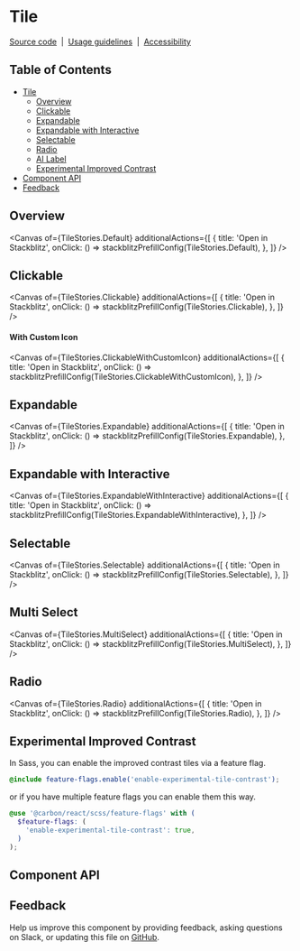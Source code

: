 
<Meta isTemplate />

# Tile

[Source code](https://github.com/carbon-design-system/carbon/tree/main/packages/react/src/components/Tile)
&nbsp;|&nbsp;
[Usage guidelines](https://www.carbondesignsystem.com/components/tile/usage)
&nbsp;|&nbsp;
[Accessibility](https://www.carbondesignsystem.com/components/tile/accessibility)

## Table of Contents

- [Tile](#Tile)
  - [Overview](#overview)
  - [Clickable](#clickable)
  - [Expandable](#expandable)
  - [Expandable with Interactive](#expandable-with-interactive)
  - [Selectable](#selectable)
  - [Radio](#radio)
  - [AI Label](#ai-label)
  - [Experimental Improved Contrast](#experimental-improved-contrast)
- [Component API](#component-api)
- [Feedback](#feedback)

## Overview

<Canvas
  of={TileStories.Default}
  additionalActions={[
    {
      title: 'Open in Stackblitz',
      onClick: () => stackblitzPrefillConfig(TileStories.Default),
    },
  ]}
/>

## Clickable

<Canvas
  of={TileStories.Clickable}
  additionalActions={[
    {
      title: 'Open in Stackblitz',
      onClick: () => stackblitzPrefillConfig(TileStories.Clickable),
    },
  ]}
/>

#### With Custom Icon

<Canvas
  of={TileStories.ClickableWithCustomIcon}
  additionalActions={[
    {
      title: 'Open in Stackblitz',
      onClick: () =>
        stackblitzPrefillConfig(TileStories.ClickableWithCustomIcon),
    },
  ]}
/>

## Expandable

<Canvas
  of={TileStories.Expandable}
  additionalActions={[
    {
      title: 'Open in Stackblitz',
      onClick: () => stackblitzPrefillConfig(TileStories.Expandable),
    },
  ]}
/>

## Expandable with Interactive

<Canvas
  of={TileStories.ExpandableWithInteractive}
  additionalActions={[
    {
      title: 'Open in Stackblitz',
      onClick: () =>
        stackblitzPrefillConfig(TileStories.ExpandableWithInteractive),
    },
  ]}
/>

## Selectable

<Canvas
  of={TileStories.Selectable}
  additionalActions={[
    {
      title: 'Open in Stackblitz',
      onClick: () => stackblitzPrefillConfig(TileStories.Selectable),
    },
  ]}
/>

## Multi Select

<Canvas
  of={TileStories.MultiSelect}
  additionalActions={[
    {
      title: 'Open in Stackblitz',
      onClick: () => stackblitzPrefillConfig(TileStories.MultiSelect),
    },
  ]}
/>

## Radio

<Canvas
  of={TileStories.Radio}
  additionalActions={[
    {
      title: 'Open in Stackblitz',
      onClick: () => stackblitzPrefillConfig(TileStories.Radio),
    },
  ]}
/>

## Experimental Improved Contrast

In Sass, you can enable the improved contrast tiles via a feature flag.

```scss
@include feature-flags.enable('enable-experimental-tile-contrast');
```

or if you have multiple feature flags you can enable them this way.

```scss
@use '@carbon/react/scss/feature-flags' with (
  $feature-flags: (
    'enable-experimental-tile-contrast': true,
  )
);
```

<Canvas>
  <div style={{ width: '1018px', maxWidth: '100%' }}>
    <Canvas
      of={TileFeatureFlagStories.Clickable}
      meta={TileFeatureFlagStories}
    />
  </div>
  <div style={{ width: '1018px', maxWidth: '100%' }}>
    <Canvas
      of={TileFeatureFlagStories.Expandable}
      meta={TileFeatureFlagStories}
    />
  </div>
  <div style={{ width: '1018px', maxWidth: '100%' }}>
    <Canvas
      of={TileFeatureFlagStories.MultiSelect}
      meta={TileFeatureFlagStories}
    />
  </div>
  <div style={{ width: '1018px', maxWidth: '100%' }}>
    <Canvas of={TileFeatureFlagStories.Radio} meta={TileFeatureFlagStories} />
  </div>
  <div style={{ width: '1018px', maxWidth: '100%' }}>
    <Canvas
      of={TileFeatureFlagStories.Selectable}
      meta={TileFeatureFlagStories}
    />
  </div>
</Canvas>

## Component API

<ArgTypes />

## Feedback

Help us improve this component by providing feedback, asking questions on Slack,
or updating this file on
[GitHub](https://github.com/carbon-design-system/carbon/edit/main/packages/react/src/components/Tile/Tile.mdx).
